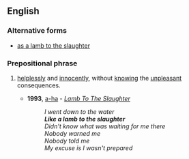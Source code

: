 ==English==

===Alternative forms===
* [[as a lamb to the slaughter]]

===Prepositional phrase===
{{head|en|prepositional phrase|head=[[like]] a [[lamb]] to the [[slaughter]]}}

# {{simile}} [[helplessly]] and [[innocently]], without [[knowing]] the [[unpleasant]] consequences.
#* '''1993''', [[w:a-ha|a-ha]] - ''[[w:Memorial Beach|Lamb To The Slaughter]]''
#*: ''I went down to the water''
#*: '''''Like a lamb to the slaughter'''''
#*: ''Didn't know what was waiting for me there''
#*: ''Nobody warned me''
#*: ''Nobody told me''
#*: ''My excuse is I wasn't prepared''